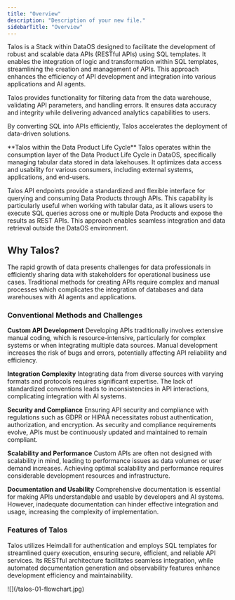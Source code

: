 ```yaml
---
title: "Overview"
description: "Description of your new file."
sidebarTitle: "Overview"
---
```


Talos is a Stack within DataOS designed to facilitate the development of robust and scalable data APIs (RESTful APIs) using SQL templates. It enables the integration of logic and transformation within SQL templates, streamlining the creation and management of APIs. This approach enhances the efficiency of API development and integration into various applications and AI agents.

Talos provides functionality for filtering data from the data warehouse, validating API parameters, and handling errors. It ensures data accuracy and integrity while delivering advanced analytics capabilities to users.

By converting SQL into APIs efficiently, Talos accelerates the deployment of data-driven solutions.


<Tip>
  **Talos within the Data Product Life Cycle**
  Talos operates within the consumption layer of the Data Product Life Cycle in DataOS, specifically managing tabular data stored in data lakehouses. It optimizes data access and usability for various consumers, including external systems, applications, and end-users.

  Talos API endpoints provide a standardized and flexible interface for querying and consuming Data Products through APIs. This capability is particularly useful when working with tabular data, as it allows users to execute SQL queries across one or multiple Data Products and expose the results as REST APIs. This approach enables seamless integration and data retrieval outside the DataOS environment.
</Tip>

## Why Talos?

The rapid growth of data presents challenges for data professionals in efficiently sharing data with stakeholders for operational business use cases. Traditional methods for creating APIs require complex and manual processes which complicates the integration of databases and data warehouses with AI agents and applications.

### Conventional Methods and Challenges

**Custom API Development**
Developing APIs traditionally involves extensive manual coding, which is resource-intensive, particularly for complex systems or when integrating multiple data sources. Manual development increases the risk of bugs and errors, potentially affecting API reliability and efficiency.

**Integration Complexity**
Integrating data from diverse sources with varying formats and protocols requires significant expertise. The lack of standardized conventions leads to inconsistencies in API interactions, complicating integration with AI systems.

**Security and Compliance**
Ensuring API security and compliance with regulations such as GDPR or HIPAA necessitates robust authentication, authorization, and encryption. As security and compliance requirements evolve, APIs must be continuously updated and maintained to remain compliant.

**Scalability and Performance**
Custom APIs are often not designed with scalability in mind, leading to performance issues as data volumes or user demand increases. Achieving optimal scalability and performance requires considerable development resources and infrastructure.

**Documentation and Usability**
Comprehensive documentation is essential for making APIs understandable and usable by developers and AI systems. However, inadequate documentation can hinder effective integration and usage, increasing the complexity of implementation.

### Features of Talos

Talos utilizes Heimdall for authentication and employs SQL templates for streamlined query execution, ensuring secure, efficient, and reliable API services. Its RESTful architecture facilitates seamless integration, while automated documentation generation and observability features enhance development efficiency and maintainability.

<Frame caption="Talos Stack">
  ![](/talos-01-flowchart.jpg)
</Frame>